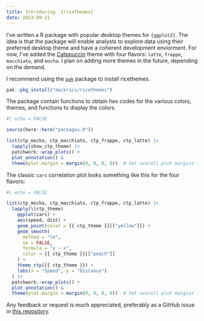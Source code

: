 ```yaml
---
title: Introducing `{ricethemes}`
date: 2023-09-21
---
```


I've written a R package with popular desktop themes for `{ggplot2}`. The idea
is that the package will enable analysts to explore data using their preferred
desktop theme and have a coherent development enviorment. For now, I've added
the [Catppuccin](https://github.com/catppuccin/catppuccin) theme with four
flavors: `latte`, `frappe`, `macchiato`, and `mocha`. I plan on adding more
themes in the future, depending on the demand.

I recommend using the [`pak`](https://pak.r-lib.org/) package to install
ricethemes.

```r
pak::pkg_install("mackrics/ricethemes")
```

The package contain functions to obtain hex codes for the various colors,
themes, and functions to display the colors.


```r
#| echo = FALSE

source(here::here("packages.R"))

list(ctp_mocha, ctp_macchiato, ctp_frappe, ctp_latte) |>
  lapply(show_ctp_theme) |>
  patchwork::wrap_plots() +
  plot_annotation() & 
  theme(plot.margin = margin(0, 0, 0, 0))  # Set overall plot margins to zero
```

The classic `cars` correlation plot looks something like this for the four
flavors:

```r
#| echo = FALSE

list(ctp_mocha, ctp_macchiato, ctp_frappe, ctp_latte) |>
  lapply(\(ctp_theme)
    ggplot(cars) +
    aes(speed, dist) +
    geom_point(color = {{ ctp_theme }}[["yellow"]]) +
    geom_smooth(
      method = "lm",
      se = FALSE,
      formula = "y ~ x",
      color = {{ ctp_theme }}[["peach"]]
    ) +
    theme_ctp({{ ctp_theme }}) +
    labs(x = "Speed", y = "Distance")
  ) |>
  patchwork::wrap_plots() +
  plot_annotation() & 
  theme(plot.margin = margin(0, 0, 0, 0))  # Set overall plot margins to zero
```

Any feedback or request is much appreciated, preferably as a GitHub issue in
[this repository](https://github.com/Mackrics/ricethemes/issues).
